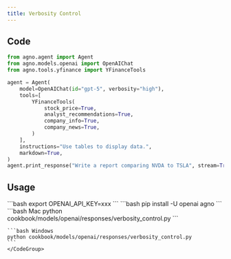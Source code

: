 ```yaml
---
title: Verbosity Control
---
```


## Code

```python cookbook/models/openai/responses/verbosity_control.py
from agno.agent import Agent
from agno.models.openai import OpenAIChat
from agno.tools.yfinance import YFinanceTools

agent = Agent(
    model=OpenAIChat(id="gpt-5", verbosity="high"),
    tools=[
        YFinanceTools(
            stock_price=True,
            analyst_recommendations=True,
            company_info=True,
            company_news=True,
        )
    ],
    instructions="Use tables to display data.",
    markdown=True,
)
agent.print_response("Write a report comparing NVDA to TSLA", stream=True)

```

## Usage

<Steps>
  <Snippet file="create-venv-step.mdx" />

  <Step title="Set your API key">
    ```bash
    export OPENAI_API_KEY=xxx
    ```
  </Step>

  <Step title="Install libraries">
    ```bash
    pip install -U openai agno
    ```
  </Step>

  <Step title="Run Agent">
    <CodeGroup>
    ```bash Mac
    python cookbook/models/openai/responses/verbosity_control.py
    ```

    ```bash Windows
    python cookbook/models/openai/responses/verbosity_control.py
    ```
    </CodeGroup>
  </Step>
</Steps>
